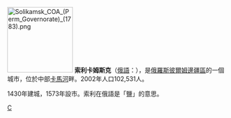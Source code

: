 {{Coord|59|38|36|N|56|45|0|E|display=title}}
[[File:Solikamsk_COA_(Perm_Governorate)_(1783).png|150px]]
'''索利卡姆斯克'''（[[俄語|俄語]]：'''{{lang|ru|Солика́мск}}'''），是[[俄羅斯|俄羅斯]][[彼爾姆邊疆區|彼爾姆邊疆區]]的一個城市，位於中部[[卡馬河|卡馬河]]畔。2002年人口102,531人。

1430年建城，1573年設市。索利在俄語是「鹽」的意思。

{{commonscat|Solikamsk}}
{{彼爾姆邊疆區城市}}

[[Category:彼爾姆邊疆區城市|С]]